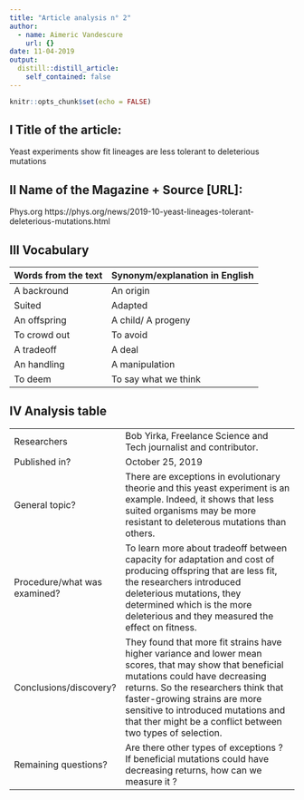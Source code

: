 ```yaml
---
title: "Article analysis n° 2"
author:
  - name: Aimeric Vandescure
    url: {}
date: 11-04-2019
output:
  distill::distill_article:
    self_contained: false
---
```


```r
knitr::opts_chunk$set(echo = FALSE)
```

## I Title of the article: 

Yeast experiments show fit lineages are less tolerant to deleterious mutations


## II Name of the Magazine + Source [URL]:

Phys.org  https://phys.org/news/2019-10-yeast-lineages-tolerant-deleterious-mutations.html


## III Vocabulary 

| Words from the text | Synonym/explanation in English |
| ------------------- | ------------------------------ |
| A backround   | An origin                   |
| Suited                    | Adapted         |
| An offspring       | A child/ A progeny     |
| To crowd out   | To avoid     |
| A tradeoff     | A deal   |
| An handling    | A manipulation   |
| To deem      | To say what we think    |

## IV Analysis table 

|                              |                                                                     |
| ---------------------------- | ------------------------------------------------------------------- |
| Researchers                  | Bob Yirka, Freelance Science and Tech journalist and contributor.                        |
| Published in?                | October 25, 2019                                                       |
| General topic?               |  There are exceptions in evolutionary theorie and this yeast experiment is an example. Indeed, it shows that less suited organisms may be more resistant to deleterous mutations than others.               |
| Procedure/what was examined? | To learn more about tradeoff between capacity for adaptation and cost of producing offspring that are less fit, the researchers introduced deleterious mutations, they determined which is the more deleterious and they measured the effect on fitness.  |
| Conclusions/discovery?       |  They found that more fit strains have higher variance and lower mean scores, that may show that beneficial mutations could have decreasing returns. So the researchers think that faster-growing strains are more sensitive to introduced mutations and that ther might be a conflict between two types of selection.     |
| Remaining questions?         | Are there other types of exceptions ? If beneficial mutations could have decreasing returns, how can we measure it ?    |





